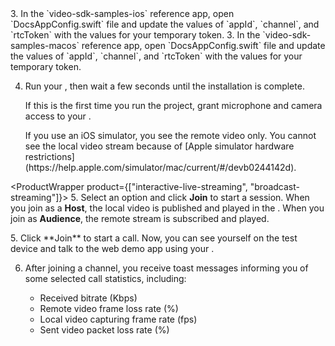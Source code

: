 
<PlatformWrapper platform="ios">
3. In the `video-sdk-samples-ios` reference app, open `DocsAppConfig.swift` file and update the values of `appId`,
    `channel`, and `rtcToken` with the values for your temporary token.
</PlatformWrapper>
<PlatformWrapper platform="macos">
3. In the `video-sdk-samples-macos` reference app, open `DocsAppConfig.swift` file and update the values of `appId`,
    `channel`, and `rtcToken` with the values for your temporary token.
</PlatformWrapper>

4. Run your <Vpl k="CLIENT"/>, then wait a few seconds until the installation is complete.

    If this is the first time you run the project, grant microphone and camera access to your <Vpl k="CLIENT" />.

    <PlatformWrapper platform="ios">
    If you use an iOS simulator, you see the remote video only. You cannot see the local video stream because of [Apple simulator hardware restrictions](https://help.apple.com/simulator/mac/current/#/devb0244142d).
    </PlatformWrapper>

<ProductWrapper product={["interactive-live-streaming", "broadcast-streaming"]}>
5. Select an option and click **Join** to start a session. When you join as a **Host**, the local video is published and played in the <Vpl k="CLIENT"/>. When you join as **Audience**, the remote stream is subscribed and played.
</ProductWrapper>

<ProductWrapper product="video-calling">
5. Click **Join** to start a call. Now, you can see yourself on the test device and talk to the web demo app using your <Vpl k="CLIENT"/>.
</ProductWrapper>

6. After joining a channel, you receive toast messages informing you of some selected call statistics, including:

    * Received bitrate (Kbps)
    * Remote video frame loss rate (%)
    * Local video capturing frame rate (fps)
    * Sent video packet loss rate (%)
